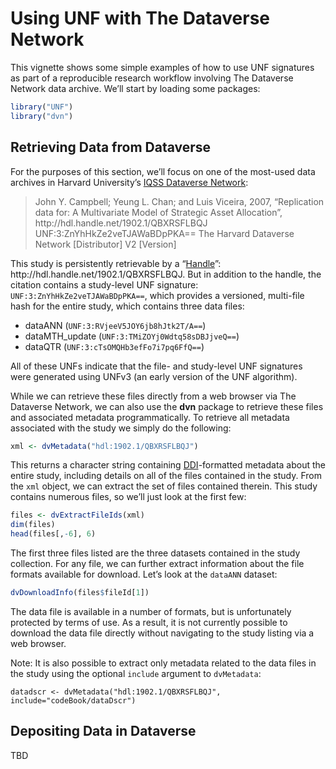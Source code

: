<!--
%\VignetteEngine{knitr}
%\VignetteIndexEntry{Using UNF with The Dataverse Network}
-->

# Using UNF with The Dataverse Network #

This vignette shows some simple examples of how to use UNF signatures as part of a reproducible research workflow involving The Dataverse Network data archive. We'll start by loading some packages:

```r
library("UNF")
library("dvn")
```

## Retrieving Data from Dataverse ##

For the purposes of this section, we'll focus on one of the most-used data archives in Harvard University's [IQSS Dataverse Network](http://thedata.harvard.edu/dvn):

> John Y. Campbell; Yeung L. Chan; and Luis Viceira, 2007, "Replication data for: A Multivariate Model of Strategic Asset Allocation", http://hdl.handle.net/1902.1/QBXRSFLBQJ UNF:3:ZnYhHkZe2veTJAWaBDpPKA== The Harvard Dataverse Network [Distributor] V2 [Version]

This study is persistently retrievable by a "[Handle](http://en.wikipedia.org/wiki/Handle_System)": http://hdl.handle.net/1902.1/QBXRSFLBQJ. But in addition to the handle, the citation contains a study-level UNF signature: `UNF:3:ZnYhHkZe2veTJAWaBDpPKA==`, which provides a versioned, multi-file hash for the entire study, which contains three data files:

 * dataANN (`UNF:3:RVjeeV5JOY6jb8hJtk2T/A==`)
 * dataMTH_update (`UNF:3:TMiZOYj0Wdtq58sDBJjveQ==`)
 * dataQTR (`UNF:3:cTsOMQHb3efFo7i7pq6FfQ==`)

All of these UNFs indicate that the file- and study-level UNF signatures were generated using UNFv3 (an early version of the UNF algorithm).

While we can retrieve these files directly from a web browser via The Dataverse Network, we can also use the **dvn** package to retrieve these files and associated metadata programmatically. To retrieve all metadata associated with the study we simply do the following:

```r
xml <- dvMetadata("hdl:1902.1/QBXRSFLBQJ")
```

This returns a character string containing [DDI](http://www.ddialliance.org/)-formatted metadata about the entire study, including details on all of the files contained in the study. From the `xml` object, we can extract the set of files contained therein. This study contains numerous files, so we'll just look at the first few:

```r
files <- dvExtractFileIds(xml)
dim(files)
head(files[,-6], 6)
```

The first three files listed are the three datasets contained in the study collection. For any file, we can further extract information about the file formats available for download. Let's look at the `dataANN` dataset:

```r
dvDownloadInfo(files$fileId[1])
```

The data file is available in a number of formats, but is unfortunately protected by terms of use. As a result, it is not currently possible to download the data file directly without navigating to the study listing via a web browser.


Note: It is also possible to extract only metadata related to the data files in the study using the optional `include` argument to `dvMetadata`:

```
datadscr <- dvMetadata("hdl:1902.1/QBXRSFLBQJ", include="codeBook/dataDscr")
```


## Depositing Data in Dataverse ##

TBD
